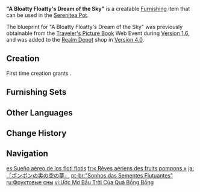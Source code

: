 {{Furnishing Infobox
|id             = 373121
|image          = Item A Bloatty Floatty's Dream of the Sky.png
|category       = Landscape
|subcategory    = Small Object
|quality        = 3
|adeptal_energy = 60
|load           = 65
|reduced_load   = 47
|description    = A balloon ornament made from [[Bloatty Floatty|Bloatty Floatties]]. The sturdy ropes are made from fibers found in the stems of Bloatty Floatties.<br>Bloatty Floatties are all too eager to soar into the sky, so such ropes are necessary to keep them down to earth.
|blueprint      = [[Realm Depot]]<br>[[Traveler's Picture Book]] Web Event
}}

'''"A Bloatty Floatty's Dream of the Sky"''' is a creatable [[Furnishing]] item that can be used in the [[Serenitea Pot]].

The blueprint for "A Bloatty Floatty's Dream of the Sky" was previously obtainable from the [[Traveler's Picture Book]] Web Event during [[Version 1.6]], and was added to the [[Realm Depot]] shop in [[Version 4.0]].

==Creation==
First time creation grants {{Item|Trust|30|x=60}}.
{{Recipe
|type = Creation
|Fabric = 8
|time = 14h
|sort = Fabric
}}

==Furnishing Sets==
{{Craft Usage|type=Furnishing Set}}

==Other Languages==
{{Other Languages
|en      = "A Bloatty Floatty's Dream of the Sky"
|zhs     = 「蓬蓬果的天空之梦」
|zhs_rm  = "Péngpeng-guǒ de Tiānkōng zhī Mèng"
|zht     = 「蓬蓬果的天空之夢」
|zht_rm  = "Péngpeng-guǒ de Tiānkōng zhī Mèng"
|zh_tl   = "Fluffy-Fluffy Fruit's Dream of the Sky"
|ja      = 「ポンポンの実の空の夢」
|ja_rm   = "Ponpon no Jitsu no Sora no Yume"
|ja_tl   = "Pom-pon's Dream of the Real Sky"
|ko      = 「퐁퐁나무의 하늘 꿈」
|ko_rm   = "Pongpongnamu-ui Haneul Kkum"
|ko_tl   = "Pong-pong Tree's Sky Dream"
|es      = Sueño aéreo de los floti flotis
|es_tl   = Aerial Dream of the Floti Flotis
|fr      = «&nbsp;Rêves aériens des fruits pompons&nbsp;»
|fr_tl   = "Aerial Dreams of the Pompom Fruits"
|ru      = Фруктовые сны
|ru_tl   = Fruit Dreams
|th      = ความฝันแห่งท้องฟ้าของ Bloatty Floatty
|th_rm   = Khwam-fan haeng Thong-fa khong Bloatty Floatty
|th_tl   = Bloatty Floatty's Dream of the Sky
|vi      = Ước Mơ Bầu Trời Của Quả Bồng Bồng
|vi_tl   = 
|de      = „Der Traum der Zauselfrucht vom Himmel“
|de_tl   = "The Bloatty Floatty's Dream of the Sky"
|id      = "Mimpi Bloatty Floatty Terbang Mengangkasa"
|id_tl   = "A Bloatty Floatty's Dream of the Sky"
|pt      = "Sonhos das Sementes Flutuantes"
|pt_tl   = "Dreams of the Floating Seeds"
|tr      = Bir Balon Çiçeğinin Rüyası
|tr_tl   = A Balloon Flower's Dream
|it      = Sogno aereo dei Fiori fluttuanti
|it_tl   = Aerial Dream of the Floating Flowers
}}

==Change History==
{{Change History|1.6}}

==Navigation==
{{Furnishing Navbox|exterior}}

[[es:Sueño aéreo de los floti flotis]]
[[fr:« Rêves aériens des fruits pompons »]]
[[ja:「ポンポンの実の空の夢」]]
[[pt-br:"Sonhos das Sementes Flutuantes"]]
[[ru:Фруктовые сны]]
[[vi:Ước Mơ Bầu Trời Của Quả Bồng Bồng]]